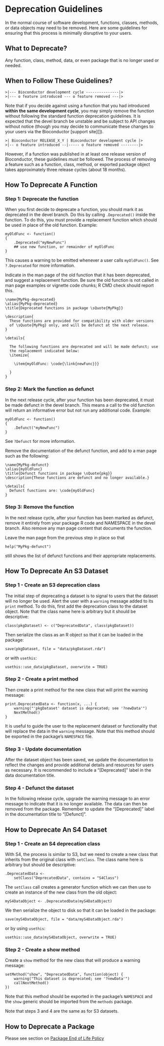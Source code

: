 # Deprecation Guidelines {#deprecation}

In the normal course of software development, functions, classes, methods, or
data objects may need to be removed. Here are some guidelines for ensuring
that this process is minimally disruptive to your users.

## What to Deprecate?

Any function, class, method, data, or even package that is no longer used or
needed.

## When to Follow These Guidelines?

    >|--- Bioconductor development cycle ---------------|>
    >|--- o feature introduced --- o feature removed ---|>
    
Note that if you decide against using a function that you had introduced
**within the same development cycle**, you may simply remove the function
without following the standard function deprecation guidelines. It is expected
that the devel branch be unstable and be subject to API changes without notice
(though you may decide to communicate these changes to your users via the
Bioconductor [support site][]).

    >| Bioconductor RELEASE_X_Y | Bioconductor development cycle |>
    >|-- o feature introduced --|----- o feature removed --------|>

However, if a function was published in at least one release version
of Bioconductor, these guidelines _must_ be followed. The process of removing
a feature such as a function, class, method, or exported package object
takes approximately three release cycles (about 18 months).

## How To Deprecate A Function {#deprecate-function}

### Step 1: Deprecate the function

When you first decide to deprecate a function, you should mark it as
deprecated in the devel branch. Do this by calling <code>.Deprecated()</code>
inside the function. To do this, you must provide a replacement function
which should be used in place of the old function. Example:

    myOldFunc <- function()
    {
        .Deprecated("myNewFunc")
        ## use new function, or remainder of myOldFunc
    }

This causes a warning to be emitted whenever a user calls
<code>myOldFunc()</code>. See <code>?.Deprecated</code> for more information.

Indicate in the man page of the old function that it has been
deprecated, and suggest a replacement function. Be sure the old
function is not called in man page examples or vignette code chunks; R
CMD check should report this.

    \name{MyPkg-deprecated}
    \alias{MyPkg-deprecated}
    \title{Deprecated functions in package \sQuote{MyPkg}}

    \description{
      These functions are provided for compatibility with older versions
      of \sQuote{MyPkg} only, and will be defunct at the next release.
    }

    \details{

      The following functions are deprecated and will be made defunct; use
      the replacement indicated below:
      \itemize{

        \item{myOldFunc: \code{\link{newFunc}}}

      }
    }

### Step 2: Mark the function as defunct

In the next release cycle, after your function has been deprecated, it
must be made defunct in the devel branch.  This means a call to the
old function will return an informative error but not run any
additional code. Example:

    myOldFunc <- function()
    {
        .Defunct("myNewFunc")
    }

See <code>?Defunct</code> for more information.

Remove the documentation of the defunct function, and add to a man
page such as the following:

    \name{MyPkg-defunct}
    \alias{myOldFunc}
    \title{Defunct functions in package \sQuote{pkg}}
    \description{These functions are defunct and no longer available.}

    \details{
      Defunct functions are: \code{myOldFunc}
    }

### Step 3: Remove the function

In the next release cycle, after your function has been marked as defunct,
remove it entirely from your package R code and NAMESPACE in the devel
branch. Also remove any man page content that documents the function.

Leave the man page from the previous step in place so that

    help("MyPkg-defunct")

still shows the list of defunct functions and their appropriate replacements.

## How To Deprecate An S3 Dataset {#deprecate-dataset}

### Step 1 - Create an S3 deprecation class 

The initial step of deprecating a dataset is to signal to users that the
dataset will no longer be used. Alert the user with a `warning` message added to
its `print` method. To do this, first add the deprecation class to the dataset
object. Note that the class name here is arbitrary but it should be descriptive:

    class(pkgDataset) <- c("DeprecatedData", class(pkgDataset))

Then serialize the class as an R object so that it can be loaded in the
package:

    save(pkgDataset, file = "data/pkgDataset.rda")

or with `usethis`:

    usethis::use_data(pkgDataset, overwrite = TRUE)

### Step 2 - Create a print method

Then create a print method for the new class that will print the warning
message:

    print.DeprecatedData <- function(x, ...) {
        warning("'pkgDataset' dataset is deprecated; see '?newData'")
        NextMethod()
    }

It is useful to guide the user to the replacement dataset or functionality
that will replace the data in the `warning` message. Note that this method
should be exported in the package's `NAMESPACE` file.

### Step 3 - Update documentation

After the dataset object has been saved, we update the documentation to
reflect the changes and provide additional details and resources for
users as necessary. It is recommended to include a "&#91;Deprecated&#93;" label
in the data documentation title.

### Step 4 - Defunct the dataset

In the following release cycle, upgrade the warning message to an error
message to indicate that it is no longer available. The data can then be
removed from the package. Remember to update the "&#91;Deprecated&#93;"
label in the documentation title to "&#91;Defunct&#93;".

## How to Deprecate An S4 Dataset

### Step 1 - Create an S4 deprecation class

With S4, the process is similar to S3, but we need to create a new class
that inherits from the original class with `setClass`. The class name here
is arbitrary but should be descriptive:

    .DeprecatedData <-
        setClass("DeprecatedData", contains = "S4Class")

The `setClass` call creates a generator function which we can then use
to create an instance of the new class from the old object:

    myS4DataObject <- .DeprecatedData(myS4DataObject)

We then serialize the object to disk so that it can be loaded in the
package: 

    save(myS4DataObject, file = "data/myS4DataObject.rda")

or by using `usethis`:

    usethis::use_data(myS4DataObject, overwrite = TRUE)

### Step 2 - Create a show method

Create a `show` method for the new class that will produce a warning message:

    setMethod("show", "DeprecatedData", function(object) {
        warning("This dataset is deprecated; see '?newData'")
        callNextMethod()
    })

Note that this method should be exported in the package's `NAMESPACE` and
the `show` generic should be imported from the `methods` package.

Note that steps 3 and 4 are the same as for S3 datasets.

## How to Deprecate a Package {#deprecate-package}

Please see section on [Package End of Life Policy](#package-end-of-life-policy)
